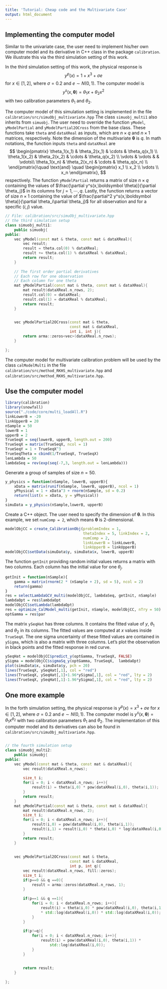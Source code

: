 ```yaml
---
title: 'Tutorial: Cheap code and the Multivariate Case'
output: html_document
---
```


## Implementing the computer model

Similar to the univariate case, the user need to implement  his/her own computer model and its derivative in C++ class in the package `calibration`. We illustrate this via the third simulation setting of this work. 

In the third simulation setting of this work, the physical response is $$y^p(x) = 1 + x^3 + \sigma e$$ for $x\in [1, 2]$, where $\sigma=0.2$ and $e \sim N(0,1)$.  The computer model is $$y^s(x, \boldsymbol \theta)  = \theta_1 x + \theta_2 x^2$$ with two calibration parameters $\theta_1$ and $\theta_2$. 

The computer model of this simulation setting is implemented in the file `calibration/src/simuObj_multivariate.hpp`
The class  `simuobj_multi1` also inherits from `simuobj`. The user need to override the function `yModel`, `yModelPartial` and `yModelPartial2OCross` from the base class.
These functions take `theta` and `dataXReal` as inputs, which are $n\times q$ and $n\times 1$ matrices, respectively. Note the dimension of the multivariate $\boldsymbol \theta$ is $q$. In math notations, the function inputs `theta` and `dataXReal` are
$$
\begin{pmatrix}
\theta_1(x_1) & \theta_2(x_1) & \cdots & \theta_q(x_1) \\ 
\theta_1(x_2) & \theta_2(x_2) & \cdots & \theta_q(x_2) \\
\vdots & \vdots &  & \vdots\\ 
\theta_1(x_n) & \theta_2(x_n) & \cdots & \theta_q(x_n) \\
\end{pmatrix}\quad \text{and} \quad
\begin{pmatrix}
x_1 \\ x_2 \\ \vdots \\ x_n
\end{pmatrix},
$$
respectively. The function `yModelPartial` returns a matrix of size $n\times q$
containing the values of $\frac{\partial y^s(x,\boldsymbol \theta)}{\partial \theta_j}$
in its columns for $j=1,\cdots, q$. Lastly, the function returns a vector of size $n\times 1$ containing the value of 
$\frac{\partial^2 y^s(x,\boldsymbol \theta)}{\partial \theta_i\partial \theta_j}$
for all observation and for a specific $(i,j)$ value.


```cpp
// File: calibration/src/simuObj_multivariate.hpp
// the third simulation setup
class simuobj_multi1:
    public simuobj{
public:
    vec yModel(const mat & theta, const mat & dataXReal){
        vec result; 
        result = theta.col(0) % dataXReal;
        result += theta.col(1) % dataXReal % dataXReal;
        return result;
    }
    
    // The first order partial derivatives
    // Each row for one observation
    // Each column for one theta
    mat yModelPartial(const mat & theta, const mat & dataXReal){
        mat result(dataXReal.n_rows, 2);
        result.col(0) = dataXReal;
        result.col(1) = dataXReal % dataXReal;
        return result;
    }

    
    vec yModelPartial2OCross(const mat & theta, 
                             const mat & dataXReal,  
                             int i, int j){
        return arma::zeros<vec>(dataXReal.n_rows);
    }
    
};
```

The computer model for multivariate calibration problem will be used by the class `calModelMulti` in the file `calibration/src/method_RKHS_multivariate.hpp` and `calibration/src/method_RKHS_multivariate.hpp`.

## Use the computer model


```r
library(calibration)
library(snowfall)
source("./code/core/multi_loadAll.R")
linkLowerB = -20
linkUpperB = 20
nSample = 50
lowerB = 1
upperB = 2
TrueSeqX = seq(lowerB, upperB, length.out = 200)
TrueSeqX = matrix(TrueSeqX, ncol = 1)
TrueSeqY = 1 + TrueSeqX^3
TrueSeqTheta = cbind(1/TrueSeqX, TrueSeqX)
lenLambda = 50
lambdaSeq = rev(exp(seq(-7,3, length.out = lenLambda)))
```


Generate a group of samples of size $n=50$.
```r
y_physics = function(nSample, lowerB, upperB){
    xData = matrix(runif(nSample, lowerB, upperB), ncol = 1)
    yPhysical = 1 + xData^3 + rnorm(nSample, sd = 0.2)
    return(list(x = xData, y = yPhysical))
}
simuData = y_physics(nSample,lowerB, upperB)
```

Create a C++ object. The user need to specify the dimension of $\boldsymbol \theta$. In this example, 
we set `numComp = 2`, which means $\boldsymbol \theta$ is 2-dimensional.
```r
modelObjCC = create_CalibrationObj(problemIndex = 1, 
                                   thetaIndex = 5, linkIndex = 2, 
                                   numComp = 2, 
                                   linkLowerB = linkLowerB, 
                                   linkUpperB = linkUpperB)
modelObjCC$setData(simuData$y, simuData$x, lowerB, upperB)
```    


The function `getInit` providing random initial values returns a matrix with two columns. Each column has the initial value for one $\theta_j$.
```r
getInit = function(nSample){
    gamma = matrix(rnorm(2 * (nSample + 2), sd = 5), ncol = 2)
    return(gamma)
}
res = selectLambdaGCV_multi(modelObjCC, lambdaSeq, getInit, nSample)
lambdaOpt = res$lambdaOpt
modelObjCC$setLambda(lambdaOpt)
res = optimize_CalModel_multi(getInit, nSample, modelObjCC, nTry = 50)
optGamma = res$par
```

The matrix `ySeqHat` has three columns. It contains the fitted value of $y$, $\theta_1$ and $\theta_2$ in its columns. The fitted values are computed at $x$ values inside `TrueSeqX`. The one sigma uncertainty of these fitted values are contained in `ySigma`, which is also a matrix with three columns. Let's plot the observation in black points and the fitted response in red curve.
```r
ySeqHat = modelObjCC$predict_y(optGamma, TrueSeqX, FALSE)
ySigma = modelObjCC$sigmaSq_y(optGamma, TrueSeqX,  lambdaOpt)
plot(simuData$x, simuData$y, pch = 20)
lines(TrueSeqX, ySeqHat[,1], col = "red")
lines(TrueSeqX, ySeqHat[,1]+1.96*ySigma[,1], col = "red", lty = 2)
lines(TrueSeqX, ySeqHat[,1]-1.96*ySigma[,1], col = "red", lty = 2)
```

## One more example
In the forth simulation setting, the physical response is $y^p(x) =x^3+  \sigma e$ for $x\in[1, 2]$, where $\sigma=0.2$ and $e \sim N(0,1)$. The computer model is $y^s(x, \boldsymbol \theta) =  \theta_1 x^{\theta_2}$ with two calibration parameters $\theta_1$ and $\theta_2$. The implementation of this computer model and its derivatives can also be found in `calibration/src/simuObj_multivariate.hpp`.

```cpp

// the fourth simulation setup
class simuobj_multi2:
    public simuobj{
public:
    vec yModel(const mat & theta, const mat & dataXReal){
        vec result(dataXReal.n_rows); 
        
        size_t i;
        for(i = 0; i < dataXReal.n_rows; i++){
            result(i) = theta(i,0) * pow(dataXReal(i,0), theta(i,1));
        }
        return result;
    }
    mat yModelPartial(const mat & theta, const mat & dataXReal){
        mat result(dataXReal.n_rows, 2);
        size_t i;
        for(i = 0; i < dataXReal.n_rows; i++){
            result(i,0) = pow(dataXReal(i,0), theta(i,1));
            result(i,1) = result(i,0) * theta(i,0) * log(dataXReal(i,0));
        }
        return result;
    }
    
    
    vec yModelPartial2OCross(const mat & theta, 
                             const mat & dataXReal, 
                             int p, int q){
        vec result(dataXReal.n_rows, fill::zeros); 
        size_t i;
        if(p==0 && q ==0){
            result = arma::zeros(dataXReal.n_rows, 1);
        }
        
        if(p==1 && q ==1){
            for(i = 0; i < dataXReal.n_rows; i++){
                result(i) = theta(i,0) * pow(dataXReal(i,0), theta(i,1))
                * std::log(dataXReal(i,0)) * std::log(dataXReal(i,0));
            }
        }
        
        if(p!=q){
            for(i = 0; i < dataXReal.n_rows; i++){
                result(i) = pow(dataXReal(i,0), theta(i,1)) *
                    std::log(dataXReal(i,0));
            }
        }
        
        
        return result;
    }
    
};
```
